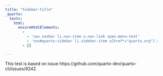 ```yaml
---
title: "Sidebar-title"
_quarto:
  tests: 
    html:
      ensureHtmlElements:
        - 
          - 'nav.navbar li.nav-item a.nav-link span.menu-text'
          - 'nav#quarto-sidebar li.sidebar-item a[href*="quarto.org"].sidebar-link'
        - []

---
```


This test is based on issue https://github.com/quarto-dev/quarto-cli/issues/9242